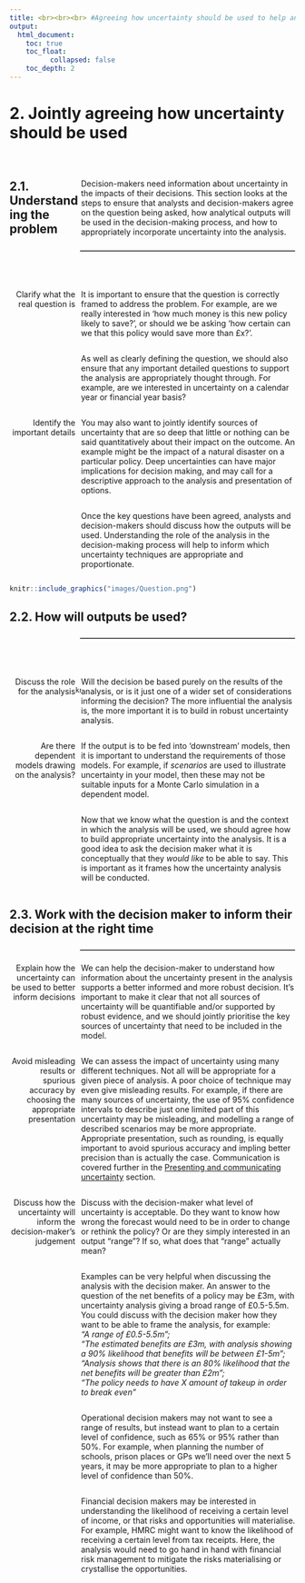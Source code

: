 ---
title: <br><br><br> #Agreeing how uncertainty should be used to help answer the question
output:
  html_document:
    toc: true
    toc_float:
          collapsed: false
    toc_depth: 2
---

<style type="text/css">

#TOC{
margin-top: 100px;
}

body {
counter-reset : h1;
}

h1 {
  counter-reset:h2;
}

h2 {
counter-reset : h3;
}

h1:before{
  content : "2" ". ";
  counter-increment: h1;
}

h2:before {
content : "2" "." counter(h2,decimal) ". ";
counter-increment : h2;
}

h2.nocount:before {
content : "";
counter-increment : none;
}

.section h2{
padding-top: 200px;
float:right;
width: 75%;
}

.section h3{
float:right;
width: 75%;
}

hr { 
  display: block;
  margin-top: 0.5em;
  margin-bottom: 0.5em;
  margin-left: auto;
  margin-right: auto;
  border-style: inset;
  border-width: 1px;
  width: 75%;
  float: right;
} 

.rightA{
float:right;
width: 75%;
}

.leftB{
float: left;
width: 23%;
text-align: right;
}

.
</style>

# Jointly agreeing how uncertainty should be used

<br>

<div class = "rightA">
Decision-makers need information about uncertainty in the impacts of their decisions. This section looks at the steps to ensure that analysts and decision-makers agree on the question being asked, how analytical outputs will be used in the decision-making process, and how to appropriately incorporate uncertainty into the analysis.
</div>

## Understanding the problem 

<div style="clear: both;"></div>

<hr>

<div style="clear: both;"></div>

<br>

<div class = "leftB">
Clarify what the real question is
</div>

<div class = "rightA">
It is important to ensure that the question is correctly framed to address the problem. For example, are we really interested in 'how much money is this new policy likely to save?', or should we be asking 'how certain can we that this policy would save more than &#163;x?'.  
</div>

<br>

<div class = "rightA">
As well as clearly defining the question, we should also ensure that any important detailed questions to support the analysis are appropriately thought through. For example, are we interested in uncertainty on a calendar year or financial year basis? 
</div>

<div class = "rightA">
You may also want to jointly identify sources of uncertainty that are so deep that little or nothing can be said quantitatively about their impact on the outcome. An example might be the impact of a natural disaster on a particular policy. Deep uncertainties can have major implications for decision making, and may call for a descriptive approach to the analysis and presentation of options. 
</div>

<div class = "leftB">
Identify the important details
</div>

<br>

<div class = "rightA">
Once the key questions have been agreed, analysts and decision-makers should discuss how the outputs will be used. Understanding the role of the analysis in the decision-making process will help to inform which uncertainty techniques are appropriate and proportionate. 
</div>

<div style="clear: both;"></div>


```{r fig.align="center", echo=FALSE, out.width='100%'}

knitr::include_graphics("images/Question.png")

```

## How will outputs be used? 

<div style="clear: both;"></div>

<hr>

<div style="clear: both;"></div>

<br>

<div class = "leftB">
Discuss the role for the analysis
</div>

<div class = "rightA">
Will the decision be based purely on the results of the analysis, or is it just one of a wider set of considerations informing the decision? The more influential the analysis is, the more important it is to build in robust uncertainty analysis.
</div>

<br>

<div class = "rightA">
If the output is to be fed into ‘downstream’ models, then it is important to understand the requirements of those models. For example, if <i>scenarios</i> are used to illustrate uncertainty in your model, then these may not be suitable inputs for a Monte Carlo simulation in a dependent model.
</div>

<div class = "leftB">
Are there dependent models drawing on the analysis?
</div>

<div class = "rightA">
Now that we know what the question is and the context in which the analysis will be used, we should agree how to build appropriate uncertainty into the analysis. It is a good idea to ask the decision maker what it is conceptually that they <i>would like</i> to be able to say. This is important as it frames how the uncertainty analysis will be conducted. 
</div>


```{r fig.align="center", echo=FALSE, out.width='100%'}

knitr::include_graphics("images/Outputs_use.png")

```


<div style="clear: both;"></div>

## Work with the decision maker to inform their decision at the right time

<div style="clear: both;"></div>

<hr>

<div style="clear: both;"></div>

<div class = "leftB">
Explain how the uncertainty can be used to better inform decisions
</div>

<div class = "rightA">
We can help the decision-maker to understand how information about the uncertainty present in the analysis supports a better informed and more robust decision. It's important to make it clear that not all sources of uncertainty will be quantifiable and/or supported by robust evidence, and we should jointly prioritise the key sources of uncertainty that need to be included in the model.
</div>

<div class = "rightA">
We can assess the impact of uncertainty using many different techniques. Not all will be appropriate for a given piece of analysis. A poor choice of technique may even give misleading results. For example, if there are many sources of uncertainty, the use of 95% confidence intervals to describe just one limited part of this uncertainty may be misleading, and modelling a range of described scenarios may be more appropriate. Appropriate presentation, such as rounding, is equally important to avoid spurious accuracy and impling better precision than is actually the case. Communication is covered further in the [Presenting and communicating uncertainty](https://analystsuncertaintytoolkit.github.io/UncertaintyWeb/chapter_4.html) section.  
</div>

<div class = "leftB">
Avoid misleading results or spurious accuracy by choosing the appropriate presentation
</div>

<div class = "rightA">
Discuss with the decision-maker what level of uncertainty is acceptable. Do they want to know how wrong the forecast would need to be in order to change or rethink the policy? Or are they simply interested in an output “range”? If so, what does that “range” actually mean?
</div>

<div class = "leftB">
Discuss how the uncertainty will inform the decision-maker’s judgement
</div>

<div class = "rightA">
Examples can be very helpful when discussing the analysis with the decision maker. An answer to the question of the net benefits of a policy may be &#163;3m, with uncertainty analysis giving a broad range of &#163;0.5-5.5m. You could discuss with the decision maker how they want to be able to frame the analysis, for example: <br> <i>"A range of &#163;0.5-5.5m";
<br> "The estimated benefits are &#163;3m, with analysis showing a 90% likelihood that benefits will be between &#163;1-5m";
<br> "Analysis shows that there is an 80% likelihood that the net benefits will be greater than &#163;2m";
<br> "The policy needs to have X amount of takeup in order to break even"</i>
</div>

<div class = "rightA">
Operational decision makers may not want to see a range of results, but instead want to plan to a certain level of confidence, such as 65% or 95% rather than 50%. For example, when planning the number of schools, prison places or GPs we’ll need over the next 5 years, it may be more appropriate to plan to a higher level of confidence than 50%.
</div>

<div class = "rightA">
Financial decision makers may be interested in understanding the likelihood of receiving a certain level of income, or that risks and opportunities will materialise. For example, HMRC might want to know the likelihood of receiving a certain level from tax receipts. Here, the analysis would need to go hand in hand with financial risk management to mitigate the risks materialising or crystallise the opportunities.
</div>